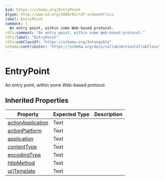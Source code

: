 ```yaml
---
$id: https://schema.org/EntryPoint
$type: http://www.w3.org/2000/01/rdf-schema#Class
label: EntryPoint
comment: |
  An entry point, within some Web-based protocol.
rdfs:comment: "An entry point, within some Web-based protocol."
rdfs:label: "EntryPoint"
rdfs:subClassOf: "https://schema.org/Intangible"
schema:contributor: "https://schema.org/docs/collab/ActionCollabClass"
---
```


# EntryPoint

An entry point, within some Web-based protocol.

## Inherited Properties

| Property | Expected Type | Description |
| --- | --- | --- |
| [actionApplication](https://schema.org/actionApplication) | Text |  |
| [actionPlatform](https://schema.org/actionPlatform) | Text |  |
| [application](https://schema.org/application) | Text |  |
| [contentType](https://schema.org/contentType) | Text |  |
| [encodingType](https://schema.org/encodingType) | Text |  |
| [httpMethod](https://schema.org/httpMethod) | Text |  |
| [urlTemplate](https://schema.org/urlTemplate) | Text |  |
